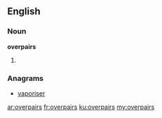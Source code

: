 ==English==

===Noun===
'''overpairs'''

# {{plural of|overpair}}

===Anagrams===
* [[vaporiser#English|vaporiser]]

[[ar:overpairs]]
[[fr:overpairs]]
[[ku:overpairs]]
[[my:overpairs]]